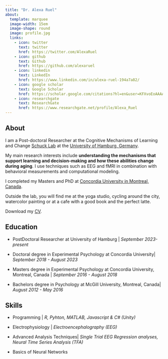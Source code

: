 ```yaml
---
title: "Dr. Alexa Ruel"
about:
  template: marquee
  image-width: 15em
  image-shape: round
  image: profile.jpg
  links:
    - icon: twitter
      text: twitter
      href: https://twitter.com/AlexaRuel
    - icon: github
      text: Github
      href: https://github.com/alexaruel
    - icon: linkedin
      text: LinkedIn
      href: https://www.linkedin.com/in/alexa-ruel-194a7a82/
    - icon: google scholar
      text: Google Scholar 
      href: https://scholar.google.com/citations?hl=en&user=KFXvoEoAAAAJ
    - icon: researchgate
      text: ResearchGate
      href: https://www.researchgate.net/profile/Alexa_Ruel
---
```


## About

I am a Post-doctoral Researcher at the Cognitive Mechanisms of Learning and Change [Schuck Lab](https://schucklab.gitlab.io/) at the [University of Hamburg, Germany](https://www.uni-hamburg.de/en.html).

My main research interests include **understanding the mechanisms that support learning and decision-making and how these abilities change during aging**. I use techniques such as EEG and fMRI in combination with behavioral measurements and computational modeling.

I completed my Masters and PhD at [Concordia University in Montreal, Canada](https://www.concordia.ca/).

Outside the lab, you will find me at the yoga studio, cycling around the city, watercolor painting or at a cafe with a good book and the perfect latte.

Download my [CV](cv.pdf).

## Education

-   PostDoctoral Researcher at University of Hamburg \| *September 2023-present*

-   Doctoral degree in Experimental Psychology at Concordia University\| *September 2018 - August 2023*

-   Masters degree in Experimental Psychology at Concordia University, Montreal, Canada \| *September 2016 - August 2018*

-   Bachelors degree in Psychology at McGill University, Montreal, Canada\| *August 2012 - May 2016*

## Skills

-   Programming \| *R, Pyhton, MATLAB, Javascript & C# (Unity)*

-   Electrophysiology \| *Electroencephalography (EEG)*

-   Advanced Analysis Techniques\| *Single Trial EEG Regression analyses, Neural Time Series Analysis (TFA)*

-   Basics of Neural Networks
